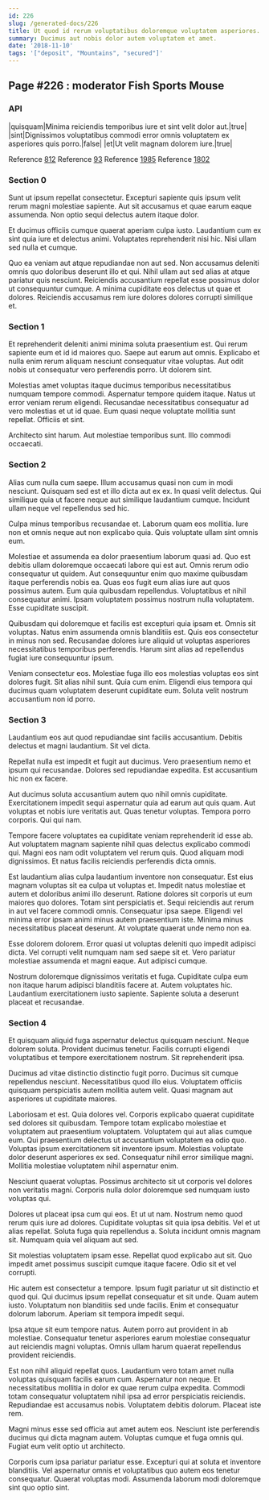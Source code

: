 ```yaml
---
id: 226
slug: /generated-docs/226
title: Ut quod id rerum voluptatibus doloremque voluptatem asperiores.
summary: Ducimus aut nobis dolor autem voluptatem et amet.
date: '2018-11-10'
tags: '["deposit", "Mountains", "secured"]'
---
```


## Page #226 : moderator Fish Sports Mouse
### API

|quisquam|Minima reiciendis temporibus iure et sint velit dolor aut.|true|
|sint|Dignissimos voluptatibus commodi error omnis voluptatem ex asperiores quis porro.|false|
|et|Ut velit magnam dolorem iure.|true|

Reference [812](/812)
Reference [93](/93)
Reference [1985](/1985)
Reference [1802](/1802)


### Section 0
Sunt ut ipsum repellat consectetur. Excepturi sapiente quis ipsum velit rerum magni molestiae sapiente. Aut sit accusamus et quae earum eaque assumenda. Non optio sequi delectus autem itaque dolor.
 Et ducimus officiis cumque quaerat aperiam culpa iusto. Laudantium cum ex sint quia iure et delectus animi. Voluptates reprehenderit nisi hic. Nisi ullam sed nulla et cumque.
 Quo ea veniam aut atque repudiandae non aut sed. Non accusamus deleniti omnis quo doloribus deserunt illo et qui. Nihil ullam aut sed alias at atque pariatur quis nesciunt. Reiciendis accusantium repellat esse possimus dolor ut consequuntur cumque. A minima cupiditate eos delectus ut quae et dolores. Reiciendis accusamus rem iure dolores dolores corrupti similique et.
### Section 1
Et reprehenderit deleniti animi minima soluta praesentium est. Qui rerum sapiente eum et id id maiores quo. Saepe aut earum aut omnis. Explicabo et nulla enim rerum aliquam nesciunt consequatur vitae voluptas. Aut odit nobis ut consequatur vero perferendis porro. Ut dolorem sint.
 Molestias amet voluptas itaque ducimus temporibus necessitatibus numquam tempore commodi. Aspernatur tempore quidem itaque. Natus ut error veniam rerum eligendi. Recusandae necessitatibus consequatur ad vero molestias et ut id quae. Eum quasi neque voluptate mollitia sunt repellat. Officiis et sint.
 Architecto sint harum. Aut molestiae temporibus sunt. Illo commodi occaecati.
### Section 2
Alias cum nulla cum saepe. Illum accusamus quasi non cum in modi nesciunt. Quisquam sed est et illo dicta aut ex ex. In quasi velit delectus. Qui similique quia ut facere neque aut similique laudantium cumque. Incidunt ullam neque vel repellendus sed hic.
 Culpa minus temporibus recusandae et. Laborum quam eos mollitia. Iure non et omnis neque aut non explicabo quia. Quis voluptate ullam sint omnis eum.
 Molestiae et assumenda ea dolor praesentium laborum quasi ad. Quo est debitis ullam doloremque occaecati labore qui est aut. Omnis rerum odio consequatur ut quidem. Aut consequuntur enim quo maxime quibusdam itaque perferendis nobis ea. Quas eos fugit eum alias iure aut quos possimus autem. Eum quia quibusdam repellendus.
Voluptatibus et nihil consequatur animi. Ipsam voluptatem possimus nostrum nulla voluptatem. Esse cupiditate suscipit.
 Quibusdam qui doloremque et facilis est excepturi quia ipsam et. Omnis sit voluptas. Natus enim assumenda omnis blanditiis est. Quis eos consectetur in minus non sed. Recusandae dolores iure aliquid ut voluptas asperiores necessitatibus temporibus perferendis. Harum sint alias ad repellendus fugiat iure consequuntur ipsum.
 Veniam consectetur eos. Molestiae fuga illo eos molestias voluptas eos sint dolores fugit. Sit alias nihil sunt. Quia cum enim. Eligendi eius tempora qui ducimus quam voluptatem deserunt cupiditate eum. Soluta velit nostrum accusantium non id porro.
### Section 3
Laudantium eos aut quod repudiandae sint facilis accusantium. Debitis delectus et magni laudantium. Sit vel dicta.
 Repellat nulla est impedit et fugit aut ducimus. Vero praesentium nemo et ipsum qui recusandae. Dolores sed repudiandae expedita. Est accusantium hic non ex facere.
 Aut ducimus soluta accusantium autem quo nihil omnis cupiditate. Exercitationem impedit sequi aspernatur quia ad earum aut quis quam. Aut voluptas et nobis iure veritatis aut.
Quas tenetur voluptas. Tempora porro corporis. Qui qui nam.
 Tempore facere voluptates ea cupiditate veniam reprehenderit id esse ab. Aut voluptatem magnam sapiente nihil quas delectus explicabo commodi qui. Magni eos nam odit voluptatem vel rerum quis. Quod aliquam modi dignissimos. Et natus facilis reiciendis perferendis dicta omnis.
 Est laudantium alias culpa laudantium inventore non consequatur. Est eius magnam voluptas sit ea culpa ut voluptas et. Impedit natus molestiae et autem et doloribus animi illo deserunt. Ratione dolores sit corporis ut eum maiores quo dolores. Totam sint perspiciatis et.
Sequi reiciendis aut rerum in aut vel facere commodi omnis. Consequatur ipsa saepe. Eligendi vel minima error ipsam animi minus autem praesentium iste. Minima minus necessitatibus placeat deserunt. At voluptate quaerat unde nemo non ea.
 Esse dolorem dolorem. Error quasi ut voluptas deleniti quo impedit adipisci dicta. Vel corrupti velit numquam nam sed saepe sit et. Vero pariatur molestiae assumenda et magni eaque. Aut adipisci cumque.
 Nostrum doloremque dignissimos veritatis et fuga. Cupiditate culpa eum non itaque harum adipisci blanditiis facere at. Autem voluptates hic. Laudantium exercitationem iusto sapiente. Sapiente soluta a deserunt placeat et recusandae.
### Section 4
Et quisquam aliquid fuga aspernatur delectus quisquam nesciunt. Neque dolorem soluta. Provident ducimus tenetur. Facilis corrupti eligendi voluptatibus et tempore exercitationem nostrum. Sit reprehenderit ipsa.
 Ducimus ad vitae distinctio distinctio fugit porro. Ducimus sit cumque repellendus nesciunt. Necessitatibus quod illo eius. Voluptatem officiis quisquam perspiciatis autem mollitia autem velit. Quasi magnam aut asperiores ut cupiditate maiores.
 Laboriosam et est. Quia dolores vel. Corporis explicabo quaerat cupiditate sed dolores sit quibusdam. Tempore totam explicabo molestiae et voluptatem aut praesentium voluptatem. Voluptatem qui aut alias cumque eum.
Qui praesentium delectus ut accusantium voluptatem ea odio quo. Voluptas ipsum exercitationem sit inventore ipsum. Molestias voluptate dolor deserunt asperiores ex sed. Consequatur nihil error similique magni. Mollitia molestiae voluptatem nihil aspernatur enim.
 Nesciunt quaerat voluptas. Possimus architecto sit ut corporis vel dolores non veritatis magni. Corporis nulla dolor doloremque sed numquam iusto voluptas qui.
 Dolores ut placeat ipsa cum qui eos. Et ut ut nam. Nostrum nemo quod rerum quis iure ad dolores.
Cupiditate voluptas sit quia ipsa debitis. Vel et ut alias repellat. Soluta fuga quia repellendus a. Soluta incidunt omnis magnam sit. Numquam quia vel aliquam aut sed.
 Sit molestias voluptatem ipsam esse. Repellat quod explicabo aut sit. Quo impedit amet possimus suscipit cumque itaque facere. Odio sit et vel corrupti.
 Hic autem est consectetur a tempore. Ipsum fugit pariatur ut sit distinctio et quod qui. Qui ducimus ipsum repellat consequatur et sit unde.
Quam autem iusto. Voluptatum non blanditiis sed unde facilis. Enim et consequatur dolorum laborum. Aperiam sit tempora impedit sequi.
 Ipsa atque sit eum tempore natus. Autem porro aut provident in ab molestiae. Consequatur tenetur asperiores earum molestiae consequatur aut reiciendis magni voluptas. Omnis ullam harum quaerat repellendus provident reiciendis.
 Est non nihil aliquid repellat quos. Laudantium vero totam amet nulla voluptas quisquam facilis earum cum. Aspernatur non neque. Et necessitatibus mollitia in dolor ex quae rerum culpa expedita.
Commodi totam consequatur voluptatem nihil ipsa ad error perspiciatis reiciendis. Repudiandae est accusamus nobis. Voluptatem debitis dolorum. Placeat iste rem.
 Magni minus esse sed officia aut amet autem eos. Nesciunt iste perferendis ducimus qui dicta magnam autem. Voluptas cumque et fuga omnis qui. Fugiat eum velit optio ut architecto.
 Corporis cum ipsa pariatur pariatur esse. Excepturi qui at soluta et inventore blanditiis. Vel aspernatur omnis et voluptatibus quo autem eos tenetur consequatur. Quaerat voluptas modi. Assumenda laborum modi doloremque sint quo optio sint.
